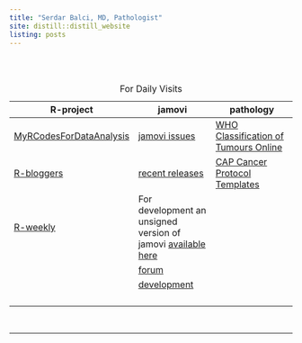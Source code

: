 ```yaml
---
title: "Serdar Balci, MD, Pathologist"
site: distill::distill_website
listing: posts
---
```


::: {itemscope="" itemtype="https://schema.org/Person"}
```{=html}
<script type="application/ld+json">
{
  "@context": "http://schema.org",
  "@type": "Person",
  "name": "Serdar Balcı",
  "url": "https://www.serdarbalci.com/",
  "jobTitle": "MD, Pathologist",
  "sameAs": [
    "https://www.facebook.com/serdarbalcimd",
    "https://www.facebook.com/serdarbalcimdpathologist/",
    "https://www.instagram.com/balciserdar/",
    "https://www.linkedin.com/in/serdar-balci-md-pathologist/",
    "https://twitter.com/serdarbalci",
    "https://github.com/sbalci",
    "https://www.parapathology.com",
    "https://www.patolojinotlari.com",
    "https://www.patolojiai.com/",
    "https://www.memorial.com.tr/doktorlar/serdar-balci"
  ]
}
</script>
```
:::

<br><br>

| R-project                                                                    | jamovi                                                                                                               | pathology                                                                                                                      |
|------------------------------------------------------------------------------|----------------------------------------------------------------------------------------------------------------------|--------------------------------------------------------------------------------------------------------------------------------|
| [MyRCodesForDataAnalysis](https://github.com/sbalci/MyRCodesForDataAnalysis) | [jamovi issues](https://github.com/jamovi/jamovi/issues)                                                             | [WHO Classification of Tumours Online](https://tumourclassification.iarc.who.int/welcome/)                                     |
| [R-bloggers](https://www.r-bloggers.com/)                                    | [recent releases](https://www.jamovi.org/download.html)                                                              | [CAP Cancer Protocol Templates](https://www.cap.org/protocols-and-guidelines/cancer-reporting-tools/cancer-protocol-templates) |
| [R-weekly](https://rweekly.org/)                                             | For development an unsigned version of jamovi [available here](https://www.jamovi.org/downloads/jamovi-unsigned.zip) |                                                                                                                                |
|                                                                              | [forum](https://forum.jamovi.org/)                                                                                   |                                                                                                                                |
|                                                                              | [development](https://dev.jamovi.org/tuts0101-getting-started.html)                                                  |                                                                                                                                |
|                                                                              |                                                                                                                      |                                                                                                                                |
|                                                                              |                                                                                                                      |                                                                                                                                |
|                                                                              |                                                                                                                      |                                                                                                                                |
|                                                                              |                                                                                                                      |                                                                                                                                |

: For Daily Visits

<br>

<hr>
